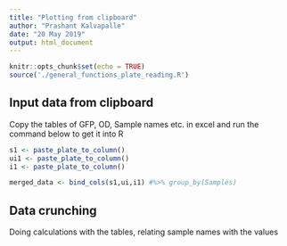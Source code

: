 ```yaml
---
title: "Plotting from clipboard"
author: "Prashant Kalvapalle"
date: "20 May 2019"
output: html_document
---
```


```r
knitr::opts_chunk$set(echo = TRUE)
source('./general_functions_plate_reading.R')
```

## Input data from clipboard

Copy the tables of GFP, OD, Sample names etc. in excel and run the command below to get it into R

```r
s1 <- paste_plate_to_column()
ui1 <- paste_plate_to_column()
i1 <- paste_plate_to_column()

merged_data <- bind_cols(s1,ui,i1) #%>% group_by(Samples)

```

## Data crunching

Doing calculations with the tables, relating sample names with the values

```r

```

